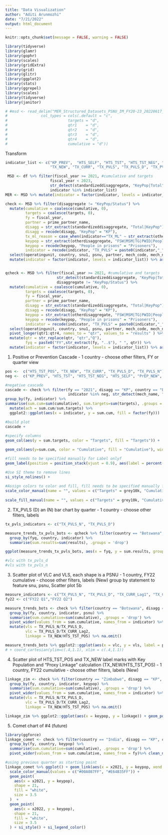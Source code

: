 ```yaml
---
title: "Data Visualization"
author: "Aditi Arunmozhi"
date: "7/21/2022"
output: html_document
---
```


```r
knitr::opts_chunk$set(message = FALSE, warning = FALSE)

library(tidyverse)
library(glamr)
library(gophr)
library(scales)
library(gridExtra)
library(grid)
library(glitr)
library(ggplot2)
library(stats)
library(ggrepel)
library(scales)
library(tidyverse)
library(janitor)

# #msd <- read_delim("MER_Structured_Datasets_PSNU_IM_FY20-23_20220617_v2_1.zip", delim = "\t", escape_double = FALSE, trim_ws = TRUE, 
#               col_types = cols(.default = "c",
#                           targets	= "d",
#                           qtr1	= "d",
#                           qtr2	= "d",
#                           qtr3	= "d",
#                           qtr4	= "d",
#                           cumulative = "d"))
```

Transform

```r
indicator_list <- c("KP_PREV",  "HTS_SELF", "HTS_TST", "HTS_TST_NEG", "PrEP_NEW", "PrEP_CT", "PrEP_CURR", "HTS_TST_POS",
                    "TX_NEW", "TX_CURR", "TX_PVLS", "TX_PVLS_D", "TX_PVLS_N", "TX_CURR_Lag1", "TX_CURR_Lag2", "TX_ML", "TX_NET_NEW")

 MSD <- df %>% filter(fiscal_year >= 2021, #cumulative and targets
                    fiscal_year < 2023,
                    str_detect(standardizeddisaggregate, "KeyPop|Total") == TRUE,
                    indicator %in% indicator_list) 
MER <- MSD %>% mutate(indicator = factor(indicator, levels = indicator_list)) %>% arrange(indicator) %>% glimpse()

check <- MSD %>% filter(disaggregate != "KeyPop/Status") %>%
  mutate(cumulative = coalesce(cumulative, 0),
         targets = coalesce(targets, 0),
         fy = fiscal_year,
         partner = prime_partner_name,
         disagg = str_extract(standardizeddisaggregate, "Total|KeyPop"),
         disagg = recode(disagg, "KeyPop" = "KP"),
         tx_ml_reason = case_when(indicator=="TX_ML" ~ str_extract(otherdisaggregate, "(?<=Outcome\\s-\\s).+")),
         keypop = str_extract(otherdisaggregate, "FSW|MSM|TG|PWID|People\\sin\\sprisons"),
         keypop = recode(keypop, "People in prisons" = "Prisoners"),
         indicator = recode(indicator, "TX_PVLS" = paste0(indicator,"_", numeratordenom))) %>%
  select(operatingunit, country, snu1, psnu, partner, mech_code, mech_name, indicator, funding_agency, numeratordenom, disagg, disaggregate, tx_ml_reason, keypop, fy, targets, cumulative) %>%
  mutate(indicator = factor(indicator, levels = indicator_list)) %>% arrange(indicator)


qcheck <- MSD %>% filter(fiscal_year >= 2021, #cumulative and targets
                       str_detect(standardizeddisaggregate, "KeyPop|Total") == TRUE,
                       disaggregate != "KeyPop/Status") %>%
  mutate(cumulative = coalesce(cumulative, 0),
         targets = coalesce(targets, 0),
         fy = fiscal_year,
         partner = prime_partner_name,
         disagg = str_extract(standardizeddisaggregate, "Total|KeyPop"),
         disagg = recode(disagg, "KeyPop" = "KP"),
         keypop = str_extract(otherdisaggregate, "FSW|MSM|TG|PWID|People\\sin\\sprisons"),
         keypop = recode(keypop, "People in prisons" = "Prisoners"),
         indicator = recode(indicator, "TX_PVLS" = paste0(indicator,"_", numeratordenom))) %>%
  select(operatingunit, country, snu1, psnu, partner, mech_code, mech_name, indicator, funding_agency, numeratordenom, disagg, disaggregate, keypop, fy, qtr1, qtr2, qtr3, qtr4) %>%
  pivot_longer(qtr1:qtr4, names_to = "qtr", values_to = "results" ) %>%
  mutate(qtr = str_replace(qtr, "qtr","Q"),
         fyq = paste0("FY",str_extract(fy, "..$"), " ", qtr)) %>%
  mutate(indicator = factor(indicator, levels = indicator_list)) %>% arrange(indicator) 

```

1.  Positive or Prevention Cascade - 1 country - choose other filters, FY or quarter view

```r
pos <-  c("HTS_TST_POS", "TX_NEW", "TX_CURR", "TX_PVLS_D", "TX_PVLS_N")
neg <-  c("KP_PREV", "HTS_TST", "HTS_TST_NEG", "HTS_SELF", "PrEP_NEW", "PrEP_CT", "PrEP_CURR")

#negative cascade
cascade <- check %>% filter(fy == "2021", disagg == "KP", country == "Botswana",
                            indicator %in% neg, str_detect(mech_name, "EpiC")) %>%
group_by(fy, indicator) %>%
summarise(sum.cum=sum(cumulative), sum.targets=sum(targets), .groups = 'drop') %>%
  mutate(ach = sum.cum/sum.targets) %>%
  ggplot2::ggplot(aes(x = indicator, y = sum.cum, fill = factor(fy)))

#build plot
cascade + 
  
#specify columns
geom_col(aes(y = sum.targets, color = "Targets", fill = "Targets")) +

geom_col(aes(y=sum.cum, color = "Cumulative", fill = "Cumulative"), width = 0.75) + 

#fill needs to be specified manually for Label onlyf
geom_label(position = position_stack(vjust = 0.9), aes(label = percent(ach, accuracy = 1, color = "Achievement", fill="Achievement")), fill = "#ee636e") +

#Use SI theme to remove lines
si_style_nolines() +   
  
#Assign colors to color and fill, fill needs to be specified manually for Label only
scale_color_manual(name = "", values = c("Targets" = grey10k, "Cumulative" = denim, "Achievement" = "#ee636e")) + 
  
scale_fill_manual(name = "", values = c("Targets" = grey10k, "Cumulative" = denim, "Achievement" = "#ee636e"))
```

2.  TX_PVLS (D) an (N) bar chart by quarter - 1 country - choose other filters, labels

```r
tx_pvls_indicators <- c("TX_PVLS_N", "TX_PVLS_D")

measure_trends_tx_pvls_bots <- qcheck %>% filter(country == "Botswana", disagg == "KP", results!=0, indicator %in% tx_pvls_indicators) %>%
  group_by(fyq, country, indicator) %>%
  summarise(sum.results=sum(results), .groups = 'drop')

ggplot(measure_trends_tx_pvls_bots, aes(x = fyq, y = sum.results, group=indicator)) + geom_col(aes(fill = indicator), position = position_dodge()) + si_style() + scale_fill_manual(values=c("#64b4a6", "#004e43"))

#vlc with tx_pvls_d
#vls with tx_pvls_n
```

3.  Scatter plot of VLC and VLS, each shape is a PSNU - 1 country, FY22 cumulative - choose other filters, labels (New) group by statement to feature snu, psnu, Scatter plot 5b

```r
measure_indicators <- c("TX_PVLS_N", "TX_PVLS_D", "TX_CURR_Lag1", "TX_CURR_Lag2", "HTS_TST_POS", "TX_NEW", "HTS_TST_NEG", "PrEP_NEW")
fy22 <- c("FY22 Q1","FY22 Q2")

measure_trends_bots <- check %>% filter(country == "Botswana", disagg == "KP", cumulative!=0, indicator %in% measure_indicators, fy == 2022) %>%
  group_by(fy, country, indicator, psnu) %>%
  summarise(sum.cumulative=sum(cumulative), .groups = 'drop') %>%
  pivot_wider(values_from = sum.cumulative, names_from = indicator) %>%
  mutate(vls = TX_PVLS_N/TX_PVLS_D,
         vlc = TX_PVLS_D/TX_CURR_Lag2,
         linkage = TX_NEW/HTS_TST_POS) %>% na.omit()

measure_trends_bots %>% ggplot2::ggplot(aes(x = vlc, y = vls, label = psnu)) + geom_text(size = 2.5, vjust = 0, nudge_y = 0.025) + geom_point(size = 4) + si_style() + scale_y_continuous(labels = scales::percent_format(accuracy = 1), limits = c(.4,1.1)) + scale_x_continuous(labels = scales::percent_format(accuracy = 1), limits = c(.4,1.1)) 
# + coord_cartesian(ylim=c(.4,1.1), xlim = c(.4,1.1))


```

4.  Scatter plot of HTS_TST_POS and TX_NEW label marks with Key Population and "Proxy Linkage" calculation (TX_NEW/HTS_TST_POS) - 1 country, FY22 cumulative - choose other filters, labels (New)

```r
linkage_zim <- check %>% filter(country == "Zimbabwe", disagg == "KP", cumulative!=0, indicator %in% measure_indicators, fy == 2022) %>%
  group_by(fy, country, indicator, keypop) %>%
  summarise(sum.cumulative=sum(cumulative), .groups = 'drop') %>%
  pivot_wider(values_from = sum.cumulative, names_from = indicator) %>%
  mutate(vls = TX_PVLS_N/TX_PVLS_D,
         vlc = TX_PVLS_D/TX_CURR_Lag2,
         linkage = TX_NEW/HTS_TST_POS) %>% na.omit()

linkage_zim %>% ggplot2::ggplot(aes(x = keypop, y = linkage)) + geom_point(size = 4) + si_style() 
```

5.  Comet chart of #4 (future)

```r
library(ggforce)
linkage_comet <- check %>% filter(country == "India", disagg == "KP", cumulative!=0, indicator == "HTS_TST_POS", fy == c(2021,2022)) %>%
  group_by(fy, country, keypop) %>%
  summarise(sum.cumulative=sum(cumulative), .groups = 'drop') %>%
  pivot_wider(values_from = sum.cumulative, names_from = fy)%>% clean_names()

#using previous quarter as starting point
linkage_comet %>% ggplot() + geom_link(aes(x = x2021, y = keypop, xend = x2022, yend = keypop, size = stat(index))) +
  scale_color_manual(values = c("#00A087FF", "#E64B35FF")) +
  geom_point(
    aes(x = x2021, y = keypop),
    shape = 21,
    fill = "white",
    size = 3.5
  )  +
  geom_point(
    aes(x = x2022, y = keypop),
    shape = 21,
    fill = "white",
    size = 3.5
  ) + si_style() + si_legend_color()
```
